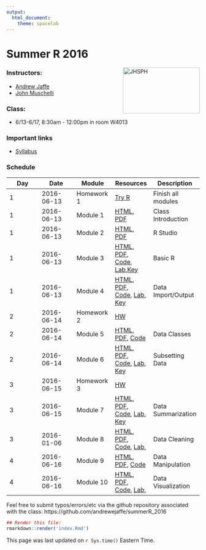 ```yaml
---
output:
  html_document:
    theme: spacelab
---
```


Summer R 2016
=============

<a href="http://www.jhsph.edu/"><img alt = "JHSPH" align="right" src="http://www.aejaffe.com/media/jhu-bloomberg-logo.jpg" width=200 height=120/></a>

### Instructors: 

* [Andrew Jaffe](http://www.aejaffe.com/)
* [John Muschelli](http://biostat.jhsph.edu/~jmuschel/)

### Class:

* 6/13-6/17, 8:30am - 12:00pm in room W4013

### Important links

* [Syllabus](http://www.aejaffe.com/summerR_2016/Syllabus-summerR-student.doc)

### Schedule

| Day  | Date  |  Module  | Resources  |  Description |
|--------|--------|--------|--------|--------|
| 1  | 2016-06-13  | Homework 1  | [Try R](http://tryr.codeschool.com/)  | Finish all modules  |
| 1  | 2016-06-13  | Module 1  | [HTML](Intro/lecture/Intro.html), [PDF](Intro/lecture/Intro.pdf)  | Class Introduction  |
| 1  | 2016-06-13  | Module 2  | [HTML](RStudio/lecture/RStudio.html), [PDF](RStudio/lecture/RStudio.pdf) | R Studio  |
| 1  | 2016-06-13  | Module 3  | [HTML](Basic_R/lecture/Basic_R.html), [PDF](Basic_R/lecture/Basic_R.pdf), [Code](Basic_R/lecture/Basic_R.R), [Lab](Basic_R/lab/Basic_R_Lab.R),[Key](Basic_R/lab/Basic_R_Lab_Key.R)| Basic R  |
| 1  | 2016-06-13  | Module 4  | [HTML](Data_IO/lecture/Data_IO.html), [PDF](Data_IO/lecture/Data_IO.pdf), [Code](Data_IO/lecture/Data_IO.R), [Lab](Data_IO/lab/Data_IO_Lab.R), [Key](Data_IO/lab/Data_IO_Lab_Key.R)| Data Import/Output  |
| 2  | 2016-06-14  | Homework 2  | [HW ](HW/homework2.R)  |   |
| 2  | 2016-06-14 | Module 5  | [HTML](Data_Classes/lecture/Data_Classes.html), [PDF](Data_Classes/lecture/Data_Classes.pdf), [Code](Data_Classes/lecture/Data_Classes.R) | Data Classes
| 2  | 2016-06-14  | Module 6  | [HTML](Subsetting_Data_in_R/lecture/Subsetting_Data_in_R.html), [PDF](Subsetting_Data_in_R/lecture/Subsetting_Data_in_R.pdf), [Code](Subsetting_Data_in_R/lecture/Subsetting_Data_in_R.R),  [Lab](Subsetting_Data_in_R/lab/Subsetting_Data_in_R_Lab.R), [Key](Subsetting_Data_in_R/lab/Subsetting_Data_in_R_Lab_Key.R) | Subsetting Data |
| 3  | 2016-06-15  | Homework 3  | [HW ](HW/homework3.R)  |   |
| 3  | 2016-06-15 | Module 7 | [HTML](Data_Summarization/lecture/Data_Summarization.html), [PDF](Data_Summarization/lecture/Data_Summarization.pdf), [Code](Data_Summarization/lecture/Data_Summarization.R), [Lab](Data_Summarization/lab/Data_Summarization_Lab.R), [Key](Data_Summarization/lab/Data_Summarization_Lab_Key.R) | Data Summarization |
| 3  | 2016-01-06 | Module 8  | [HTML](Data_Cleaning/lecture/Data_Cleaning.html), [PDF](Data_Cleaning/lecture/Data_Cleaning.pdf), [Code](Data_Cleaning/lecture/Data_Cleaning.R), [Lab](Data_Cleaning/lab/Data_Cleaning_Lab.R), <!--[Key](Data_Cleaning/lab/Data_Cleaning_Lab_Key.R)--> | Data Cleaning |
| 4  | 2016-06-16 | Module 9  | [HTML](Manipulating_Data_in_R/lecture/Manipulating_Data_in_R.html), [PDF](Manipulating_Data_in_R/lecture/Manipulating_Data_in_R.pdf), [Code](Manipulating_Data_in_R/lecture/Manipulating_Data_in_R.R) | Data Manipulation |
| 4  | 2016-06-16 | Module 10  | [HTML](Data_Visualization/lecture/Data_Visualization.html), [PDF](Data_Visualization/lecture/Data_Visualization.pdf), [Code](Data_Visualization/lecture/Data_Visualization.R),  [Lab](Data_Visualization/lab/Data_Visualization_Lab.R), <!-- [Key](Data_Visualization/lab/Data_Visualization_Lab_key.R)--> | Data Visualization |

<!--
|---|---|---|---|---|
| 5  | 2016-01-08 | Module 11  | [HTML](Statistics/lecture/Statistics.html), [PDF](Statistics/lecture/Statistics.pdf), [Code](Statistics/lecture/Statistics.R) | Statistics |
| 5  | 2016-01-08 | Module 12  | [HTML](Functions/lecture/Functions.html), [PDF](Functions/lecture/Functions.pdf), [Code](Functions/lecture/Functions.R) | Functions |
| 5  | 2016-01-08 | Module 13a  | [HTML](Knitr/lecture/Knitr.html), [PDF](Knitr/lecture/Knitr.pdf), [Code](Knitr/lecture/Knitr.Rmd), [Lab](Knitr/lab/illusion.Rmd) | Reproducible Research (A) |
| 5  | 2016-01-08 | Module 13b  | [HTML](Simple_Knitr/lecture/Simple_Knitr.html), [PDF](Simple_Knitr/lecture/Simple_Knitr.pdf), [Code](Simple_Knitr/lecture/Simple_Knitr.Rmd) | Reproducible Research (B)|
| 5  | 2016-01-08 | HW Review  |  |  |
|---|---|---|---|---|
-->



Feel free to submit typos/errors/etc via the github repository associated with the class: 
https://github.com/andrewejaffe/summerR_2016

```r
## Render this file:
rmarkdown::render('index.Rmd')
```

This page was last updated on `r Sys.time()` Eastern Time.
